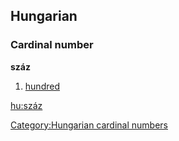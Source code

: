 ==Hungarian==
===Cardinal number===
'''száz'''
# [[hundred]]

[[Category:Hungarian cardinal numbers]]
[[hu:száz]]